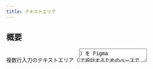 ```yaml
---
title: テキストエリア
---
```


## 概要

複数行入力のテキストエリア（<textarea>）を Figma で設計するためのベースです。

<CardGrid columns={3} gap="medium">
  <Card
    title="基本的な作り方"
    description="枠・プレースホルダー・行数の扱いを設計。"
    link="./基本的な作り方"
  />
  <Card
    title="状態の作り方"
    description="Default/Focus/Disabled/Placeholder を管理。"
    link="./状態の作り方"
  />
  <Card
    title="インタラクションの作り方"
    description="入力/スクロール/フォーカスの表現。"
    link="./インタラクションの作り方"
  />
</CardGrid>
